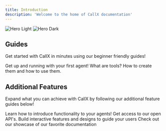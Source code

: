 ```yaml
---
title: Introduction
description: 'Welcome to the home of CallX documentation'
---
```


<img
  className="block dark:hidden"
  src="/images/hero-light.svg"
  alt="Hero Light"
/>
<img
  className="hidden dark:block"
  src="/images/hero-dark.svg"
  alt="Hero Dark"
/>

## Guides

Get started with CallX in minutes using our beginner friendly guides!

<CardGroup cols={2}>
  <Card
    title="Quickstart"
    icon="pen-to-square"
    href="/quickstart"
  >
    Get up and running with your first agent!
  </Card>
  <Card
    title="Tools"
    icon="screwdriver-wrench"
    href="/development"
  >
    What are tools? How to create them and how to use them.
  </Card>
</CardGroup>

## Additional Features

Expand what you can achieve with CallX by following our additional feature guides below!

<CardGroup cols={2}>
  <Card
    title="Webhooks"
    icon="webhook"
    href="https://mintlify.com/docs/settings/global"
  >
    Learn how to introduce functionality to your agents!
  </Card>
  <Card
    title="Reference APIs"
    icon="code"
    href="https://mintlify.com/docs/api-playground/openapi"
  >
    Get access to our open API's.
  </Card>
  <Card
    title="Add Components"
    icon="screwdriver-wrench"
    href="https://mintlify.com/docs/components/accordion"
  >
    Build interactive features and designs to guide your users
  </Card>
  <Card
    title="Get Inspiration"
    icon="stars"
    href="https://mintlify.com/customers"
  >
    Check out our showcase of our favorite documentation
  </Card>
</CardGroup>
